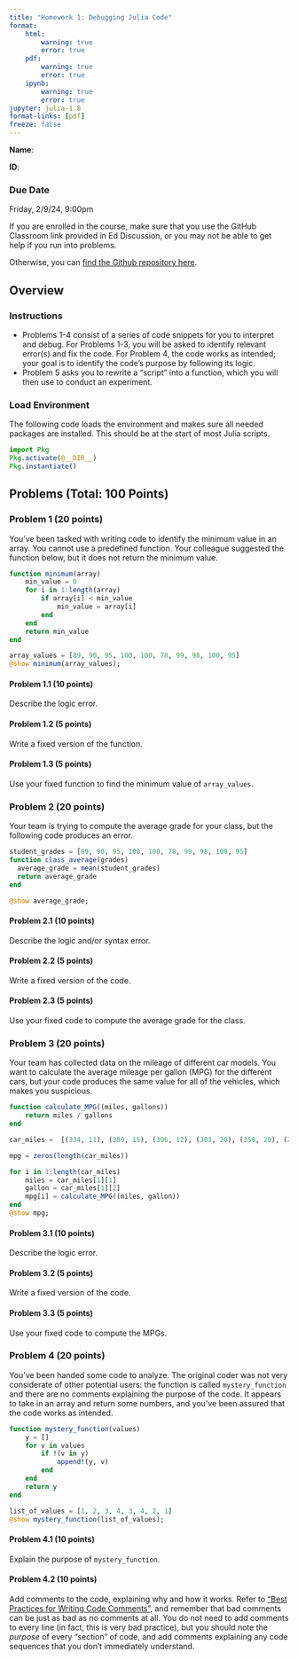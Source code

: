 ```yaml
---
title: "Homework 1: Debugging Julia Code"
format:
    html:        
        warning: true
        error: true
    pdf:
        warning: true
        error: true
    ipynb:
        warning: true
        error: true
jupyter: julia-1.8
format-links: [pdf]
freeze: false
---
```


::: {.content-visible when-format="ipynb"}
**Name**:

**ID**:
:::

::: {.callout-important icon=false}
### Due Date

Friday, 2/9/24, 9:00pm
:::

::: {.content-visible when-format="html"}

:::{.callout-caution}

If you are enrolled in the course, make sure that you use the GitHub Classroom link provided in Ed Discussion, or you may not be able to get help if you run into problems.

Otherwise, you can [find the Github repository here]({{< var github_org.repo >}}/hw01).

:::

:::

## Overview

### Instructions

- Problems 1-4 consist of a series of code snippets for you to interpret and debug. For Problems 1-3, you will be asked to identify relevant error(s) and fix the code. For Problem 4, the code works as intended; your goal is to identify the code's purpose by following its logic.
- Problem 5 asks you to rewrite a "script" into a function, which you will then use to conduct an experiment.

### Load Environment

The following code loads the environment and makes sure all needed packages are installed. This should be at the start of most Julia scripts.

```julia
import Pkg
Pkg.activate(@__DIR__)
Pkg.instantiate()
```

## Problems (Total: 100 Points)

### Problem 1 (20 points)

You've been tasked with writing code to identify the minimum value in an array. You cannot use a predefined function. Your colleague suggested the function below, but it does not return the minimum value.

```julia
function minimum(array)
    min_value = 0
    for i in 1:length(array)
        if array[i] < min_value
            min_value = array[i]
        end
    end
    return min_value
end

array_values = [89, 90, 95, 100, 100, 78, 99, 98, 100, 95]
@show minimum(array_values);
```

#### Problem 1.1 (10 points)

Describe the logic error.

#### Problem 1.2 (5 points)

Write a fixed version of the function.

#### Problem 1.3 (5 points)

Use your fixed function to find the minimum value of `array_values`.

### Problem 2 (20 points)

Your team is trying to compute the average grade for your class, but the following code produces an error.

```julia
student_grades = [89, 90, 95, 100, 100, 78, 99, 98, 100, 95]
function class_average(grades)
  average_grade = mean(student_grades)
  return average_grade
end

@show average_grade;
```

#### Problem 2.1 (10 points)

Describe the logic and/or syntax error.

#### Problem 2.2 (5 points)

Write a fixed version of the code.

#### Problem 2.3 (5 points)

Use your fixed code to compute the average grade for the class.

### Problem 3 (20 points)

Your team has collected data on the mileage of different car models. You want to calculate the average mileage per gallon (MPG) for the different cars, but your code produces the same value for all of the vehicles, which makes you suspicious.

```julia
function calculate_MPG((miles, gallons))
    return miles / gallons
end

car_miles =  [(334, 11), (289, 15), (306, 12), (303, 20), (350, 20), (294, 14)]

mpg = zeros(length(car_miles))

for i in 1:length(car_miles)
    miles = car_miles[1][1]
    gallon = car_miles[1][2]
    mpg[i] = calculate_MPG((miles, gallon))
end
@show mpg;
```

#### Problem 3.1 (10 points)

Describe the logic error.

#### Problem 3.2 (5 points)

Write a fixed version of the code.

#### Problem 3.3 (5 points)

Use your fixed code to compute the MPGs.

### Problem 4 (20 points)

You've been handed some code to analyze. The original coder was not very considerate of other potential users: the function is called `mystery_function` and there are no comments explaining the purpose of the code. It appears to take in an array and return some numbers, and you've been assured that the code works as intended.

```julia
function mystery_function(values)
    y = []
    for v in values
        if !(v in y)
            append!(y, v)
        end
    end
    return y
end

list_of_values = [1, 2, 3, 4, 3, 4, 2, 1]
@show mystery_function(list_of_values);
```

#### Problem 4.1 (10 points)

Explain the purpose of `mystery_function`.

#### Problem 4.2 (10 points)

Add comments to the code, explaining why and how it works. Refer to ["Best Practices for Writing Code Comments"](https://stackoverflow.blog/2021/12/23/best-practices-for-writing-code-comments/), and remember that bad comments can be just as bad as no comments at all. You do not need to add comments to every line (in fact, this is very bad practice), but you should note the *purpose* of every "section" of code, and add comments explaining any code sequences that you don't immediately understand.

